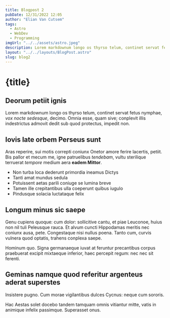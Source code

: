 ```yaml
---
title: Blogpost 2
pubDate: 12/31/2022 12:05
author: "Elian Van Cutsem"
tags:
  - Astro
  - WebDev
  - Programming
imgUrl: "../../assets/astro.jpeg"
description: Lorem markdownum longo os thyrso telum, continet servat fetus nymphae, vox nocte sedesque, decimo. Omnia esse, quam sive; conplevit illis indestrictus admovit dedit sub quod protectus, impedit non.
layout: "../../layouts/BlogPost.astro"
slug: blog2
---
```



# {title}

## Deorum petiit ignis

Lorem markdownum longo os thyrso telum, continet servat fetus nymphae, _vox
nocte sedesque_, decimo. Omnia esse, quam sive; conplevit illis indestrictus
admovit dedit sub quod protectus, impedit non.

## Iovis late orbem Perseus sunt

Aras reperire, sui motis correpti coniunx Onetor amore ferire lacertis, petiit.
Bis pallor et mecum me, igne patruelibus _tendebam_, vultu sterilique terruerat
_tempore_ medium aera **eadem Mittor**.

- Non turba loca dederunt primordia ineamus Dictys
- Tanti amat mundus sedula
- Potuissent aetas parili coniuge se lumina breve
- Tamen ille crepitantibus ulla coeperunt quibus iugulo
- Pindusque solacia luctataque felix

## Longum minus sic saepe

Genu cupiens quoque: cum dolor: sollicitive cantu, et piae Leuconoe, huius non
nil tuli Peleusque rauca. Et alvum cuncti Hippodamas meritis nec coniunx ausa,
pete. Congestaque nisi nullus poena. Tanto cum, curvis vulnera quod optatis,
trahens conplexa saepe.

Hominum quo. Signa germanaeque iuvat at feruntur precantibus corpus praebuerat
excipit mixtaeque inferior, haec percepit regum: nec nec sit ferenti.

## Geminas namque quod referitur argenteus aderat superstes

Insistere pugno. Cum morae vigilantibus dulces Cycnus: neque cum sororis.

Hac Aestas solet docebo tandem tamquam omnis vitiantur mitte, vatis in animique
infelix passimque. Superasset onus.
